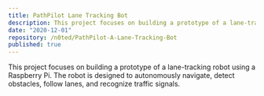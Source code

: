 ```yaml
---
title: PathPilot Lane Tracking Bot
description: This project focuses on building a prototype of a lane-tracking robot using a Raspberry Pi. The robot is designed to autonomously navigate, detect obstacles, follow lanes, and recognize traffic signals.
date: "2020-12-01"
repository: /n0ted/PathPilot-A-Lane-Tracking-Bot
published: true
---
```


This project focuses on building a prototype of a lane-tracking robot using a Raspberry Pi. The robot is designed to autonomously navigate, detect obstacles, follow lanes, and recognize traffic signals.